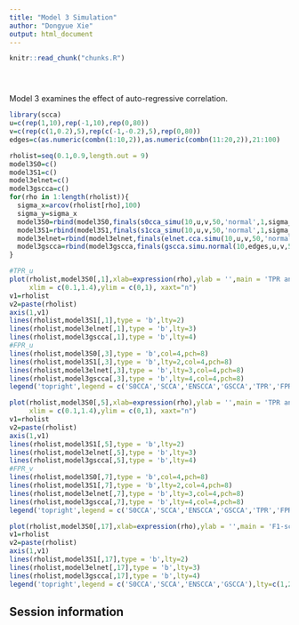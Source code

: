```yaml
---
title: "Model 3 Simulation"
author: "Dongyue Xie"
output: html_document
---
```


<!-- The file analysis/chunks.R contains chunks that define default settings
shared across the workflowr files. -->
```r
knitr::read_chunk("chunks.R")
```

<!-- Update knitr chunk options -->
```r
```

<!-- Insert the date the file was last updated -->
```r
```

<!-- Insert the code version (Git commit SHA1) if Git repository exists and R
 package git2r is installed -->
```r
```

<!-- Add your analysis here -->

Model 3 examines the effect of auto-regressive correlation.
```r
library(scca)
u=c(rep(1,10),rep(-1,10),rep(0,80))
v=c(rep(c(1,0.2),5),rep(c(-1,-0.2),5),rep(0,80))
edges=c(as.numeric(combn(1:10,2)),as.numeric(combn(11:20,2)),21:100)

rholist=seq(0.1,0.9,length.out = 9)
model3S0=c()
model3S1=c()
model3elnet=c()
model3gscca=c()
for(rho in 1:length(rholist)){
  sigma_x=arcov(rholist[rho],100)
  sigma_y=sigma_x
  model3S0=rbind(model3S0,finals(s0cca_simu(10,u,v,50,'normal',1,sigma_x,sigma_y)))
  model3S1=rbind(model3S1,finals(s1cca_simu(10,u,v,50,'normal',1,sigma_x,sigma_y)))
  model3elnet=rbind(model3elnet,finals(elnet.cca.simu(10,u,v,50,'normal',1,sigma_x,sigma_y)))
  model3gscca=rbind(model3gscca,finals(gscca.simu.normal(10,edges,u,v,50,'normal',1,sigma_x,sigma_y,plain=F,gamma.u = 2.12,gamma.v = 2.12)))
}

#TPR_u
plot(rholist,model3S0[,1],xlab=expression(rho),ylab = '',main = 'TPR and FPR for selecting X',type = 'b',
     xlim = c(0.1,1.4),ylim = c(0,1), xaxt="n")
v1=rholist
v2=paste(rholist)
axis(1,v1)
lines(rholist,model3S1[,1],type = 'b',lty=2)
lines(rholist,model3elnet[,1],type = 'b',lty=3)
lines(rholist,model3gscca[,1],type = 'b',lty=4)
#FPR_u
lines(rholist,model3S0[,3],type = 'b',col=4,pch=8)
lines(rholist,model3S1[,3],type = 'b',lty=2,col=4,pch=8)
lines(rholist,model3elnet[,3],type = 'b',lty=3,col=4,pch=8)
lines(rholist,model3gscca[,3],type = 'b',lty=4,col=4,pch=8)
legend('topright',legend = c('S0CCA','SCCA','ENSCCA','GSCCA','TPR','FPR'),lty=c(1,2,3,4,NA,NA),pch=c(NA,NA,NA,NA,1,8),col = c(1,1,1,1,1,4))
```

```r
plot(rholist,model3S0[,5],xlab=expression(rho),ylab = '',main = 'TPR and FPR for selecting Y',type = 'b',
     xlim = c(0.1,1.4),ylim = c(0,1), xaxt="n")
v1=rholist
v2=paste(rholist)
axis(1,v1)
lines(rholist,model3S1[,5],type = 'b',lty=2)
lines(rholist,model3elnet[,5],type = 'b',lty=3)
lines(rholist,model3gscca[,5],type = 'b',lty=4)
#FPR_v
lines(rholist,model3S0[,7],type = 'b',col=4,pch=8)
lines(rholist,model3S1[,7],type = 'b',lty=2,col=4,pch=8)
lines(rholist,model3elnet[,7],type = 'b',lty=3,col=4,pch=8)
lines(rholist,model3gscca[,7],type = 'b',lty=4,col=4,pch=8)
legend('topright',legend = c('S0CCA','SCCA','ENSCCA','GSCCA','TPR','FPR'),lty=c(1,2,3,4,NA,NA),pch=c(NA,NA,NA,NA,1,8),col = c(1,1,1,1,1,4))
```

```r
plot(rholist,model3S0[,17],xlab=expression(rho),ylab = '',main = 'F1-score',type = 'b',xlim = c(0.1,1.4),ylim = c(0,1), xaxt="n")
v1=rholist
v2=paste(rholist)
axis(1,v1)
lines(rholist,model3S1[,17],type = 'b',lty=2)
lines(rholist,model3elnet[,17],type = 'b',lty=3)
lines(rholist,model3gscca[,17],type = 'b',lty=4)
legend('topright',legend = c('S0CCA','SCCA','ENSCCA','GSCCA'),lty=c(1,2,3,4))
```
## Session information

<!-- Insert the session information into the document -->
```r
```
